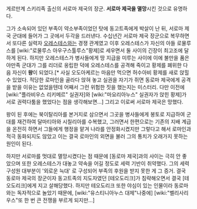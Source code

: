 게르만계 스키리족 출신의 서로마 제국의 장군. '''서로마 제국을 멸망'''시킨 것으로 유명하다.

그가 소속되어 있던 부족이 약소부족이었던 탓에 동고트족에게 박살이 난 뒤, 서로마 제국 군대에 들어가 그 곳에서 두각을 드러낸다. 수십년간 서로마 제국 장군으로 복무하면서 또다른 실력자 [[오레스테스]]와는 경쟁 관계였고 이후 오레스테스가 자신의 아들 로물루스를 [wiki:"로물루스 아우구스툴루스"황제]로 세우면서 둘 사이의 긴장이 최고조에 달하게 된다. 하지만 오레스테스가 병사들에게 땅 지급을 미루는 사이에 이에 불만을 품은 야만족 군대가 그를 리더로 옹립한 덕에 오레스테스를 공격해 죽이고 황제를 폐위한 다음 자신이 '''왕'''이 되었다.[* 사실 오도아케르는 마음만 먹으면 허수아비 황제를 새로 앉힐 수 있었다. 적당한 로마인을 골라다 앉혀 놓고 실권을 자기가 쥐면 동로마 제국에게 공격을 받을 이유는 없었을텐데 어째서 그런 위험한 짓을 했는지는 미스터리. 다만 이전에 [wiki:"플라비우스 리키메르" 실권자]와 [wiki:"마요리아누스" 실권자가 앉힌 황제]가 서로 권력다툼을 했었다는 점을 생각해보면...] 그리고 이로써 서로마 제국은 망했다.

왕이 된 후에는 북이탈리아를 본거지로 삼으면서 그곳을 병사들에게 봉토로 지급하여 군대를 재건하여 달마티아와 시칠리아를 수복했고, 그러면서 한편으로는 기존의 지배 계급을 온전히 하면서 그들에게 행정을 맡겨 나라를 안정화시켰지만 그렇다고 해서 로마인과 적극 동화되지도 않았고 이는 결국 로마인의 외면을 불러 그의 통치가 오래가지 못하는 원인이 된다. 

하지만 서로마를 멋대로 멸망시켰다는 점 때문에 [동로마 제국]과의 사이는 극히 안 좋았으며 또한 오레스테스가 대놓고 약속을 어길 정도로 세력 기반이 취약했다. 그의 세력 구성원 대부분이 '외로운 늑대' 로 구성되어 부족의 후원을 받지 못한 게 그 증거. 결국 동로마 제국의 장군이자 동고트족의 지도자였던 [테오도리크]가 침략해오면서 결국 [테오도리크]에게 지고 살해당했다. 하지만 테오도리크 또한 야심이 있는 인물이라 동로마와는 독자적으로 놀았기 때문에, [wiki:"유스티니아누스 대제"나중에] [wiki:"벨리사리우스"또 한 번 큰 전쟁을 부르게 되지만...]
